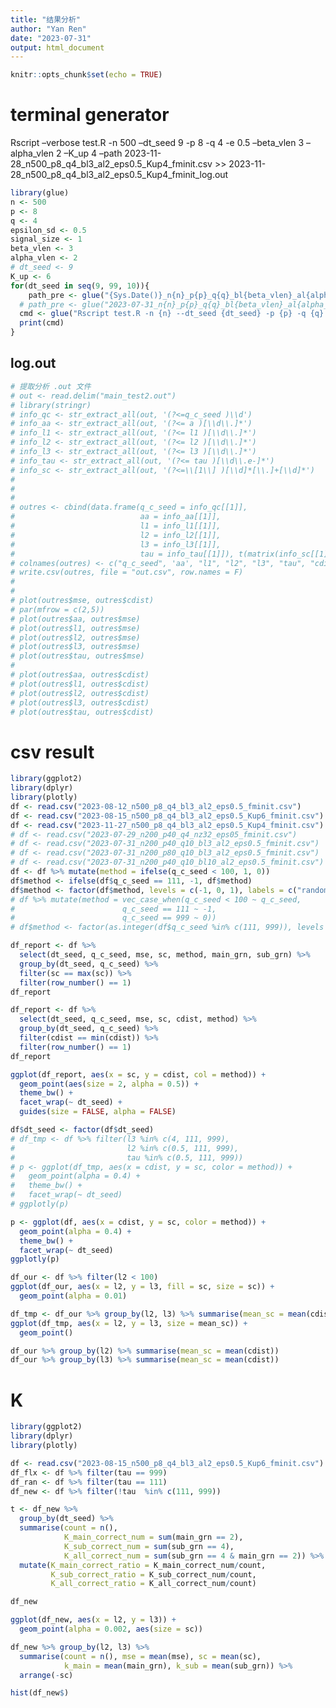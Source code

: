 ```yaml
---
title: "结果分析"
author: "Yan Ren"
date: "2023-07-31"
output: html_document
---
```


```r
knitr::opts_chunk$set(echo = TRUE)
```

# terminal generator

Rscript --verbose test.R -n 500 --dt_seed 9 -p 8 -q 4 -e 0.5 --beta_vlen 3 --alpha_vlen 2 --K_up 4 --path 2023-11-28_n500_p8_q4_bl3_al2_eps0.5_Kup4_fminit.csv >> 2023-11-28_n500_p8_q4_bl3_al2_eps0.5_Kup4_fminit_log.out

```r
library(glue)
n <- 500
p <- 8
q <- 4
epsilon_sd <- 0.5
signal_size <- 1
beta_vlen <- 3
alpha_vlen <- 2
# dt_seed <- 9
K_up <- 6
for(dt_seed in seq(9, 99, 10)){
    path_pre <- glue("{Sys.Date()}_n{n}_p{p}_q{q}_bl{beta_vlen}_al{alpha_vlen}_eps{epsilon_sd}_Kup{K_up}_fminit")
  # path_pre <- glue("2023-07-31_n{n}_p{p}_q{q}_bl{beta_vlen}_al{alpha_vlen}_eps{epsilon_sd}_fminit")
  cmd <- glue("Rscript test.R -n {n} --dt_seed {dt_seed} -p {p} -q {q} -e {epsilon_sd} --beta_vlen {beta_vlen} --alpha_vlen {alpha_vlen} --K_up {K_up} --path {path_pre}.csv >> {path_pre}_log.out")
  print(cmd)
}
```



## log.out

```r
# 提取分析 .out 文件
# out <- read.delim("main_test2.out")
# library(stringr)
# info_qc <- str_extract_all(out, '(?<=q_c_seed )\\d')
# info_aa <- str_extract_all(out, '(?<= a )[\\d\\.]*')
# info_l1 <- str_extract_all(out, '(?<= l1 )[\\d\\.]*')
# info_l2 <- str_extract_all(out, '(?<= l2 )[\\d\\.]*')
# info_l3 <- str_extract_all(out, '(?<= l3 )[\\d\\.]*')
# info_tau <- str_extract_all(out, '(?<= tau )[\\d\\.e-]*')
# info_sc <- str_extract_all(out, '(?<=\\[1\\] )[\\d]*[\\.]+[\\d]*')
# 
# 
# 
# outres <- cbind(data.frame(q_c_seed = info_qc[[1]], 
#                            aa = info_aa[[1]],
#                            l1 = info_l1[[1]],
#                            l2 = info_l2[[1]],
#                            l3 = info_l3[[1]],
#                            tau = info_tau[[1]]), t(matrix(info_sc[[1]], nrow = 2)))
# colnames(outres) <- c("q_c_seed", 'aa', "l1", "l2", "l3", "tau", "cdist", "mse")
# write.csv(outres, file = "out.csv", row.names = F)
# 
# 
# plot(outres$mse, outres$cdist)
# par(mfrow = c(2,5))
# plot(outres$aa, outres$mse)
# plot(outres$l1, outres$mse)
# plot(outres$l2, outres$mse)
# plot(outres$l3, outres$mse)
# plot(outres$tau, outres$mse)
# 
# plot(outres$aa, outres$cdist)
# plot(outres$l1, outres$cdist)
# plot(outres$l2, outres$cdist)
# plot(outres$l3, outres$cdist)
# plot(outres$tau, outres$cdist)
```



# csv result

```r
library(ggplot2)
library(dplyr)
library(plotly)
df <- read.csv("2023-08-12_n500_p8_q4_bl3_al2_eps0.5_fminit.csv")
df <- read.csv("2023-08-15_n500_p8_q4_bl3_al2_eps0.5_Kup6_fminit.csv")
df <- read.csv("2023-11-27_n500_p8_q4_bl3_al2_eps0.5_Kup4_fminit.csv")
# df <- read.csv("2023-07-29_n200_p40_q4_nz32_eps05_fminit.csv")
# df <- read.csv("2023-07-31_n200_p40_q10_bl3_al2_eps0.5_fminit.csv")
# df <- read.csv("2023-07-31_n200_p80_q10_bl3_al2_eps0.5_fminit.csv")
# df <- read.csv("2023-07-31_n200_p40_q10_bl10_al2_eps0.5_fminit.csv")
df <- df %>% mutate(method = ifelse(q_c_seed < 100, 1, 0))
df$method <- ifelse(df$q_c_seed == 111, -1, df$method)
df$method <- factor(df$method, levels = c(-1, 0, 1), labels = c("random", "flexmix", "our_method"))
# df %>% mutate(method = vec_case_when(q_c_seed < 100 ~ q_c_seed,
#                        q_c_seed == 111 ~ -1,
#                        q_c_seed == 999 ~ 0))
# df$method <- factor(as.integer(df$q_c_seed %in% c(111, 999)), levels = c(0,1), labels = c("our method", "flemix or random"))
```

```r
df_report <- df %>% 
  select(dt_seed, q_c_seed, mse, sc, method, main_grn, sub_grn) %>%
  group_by(dt_seed, q_c_seed) %>% 
  filter(sc == max(sc)) %>%
  filter(row_number() == 1)
df_report
```


```r
df_report <- df %>% 
  select(dt_seed, q_c_seed, mse, sc, cdist, method) %>%
  group_by(dt_seed, q_c_seed) %>% 
  filter(cdist == min(cdist)) %>%
  filter(row_number() == 1)
df_report
```

```r
ggplot(df_report, aes(x = sc, y = cdist, col = method)) +
  geom_point(aes(size = 2, alpha = 0.5)) +
  theme_bw() +
  facet_wrap(~ dt_seed) +
  guides(size = FALSE, alpha = FALSE)
```







```r
df$dt_seed <- factor(df$dt_seed)
# df_tmp <- df %>% filter(l3 %in% c(4, 111, 999),
#                         l2 %in% c(0.5, 111, 999),
#                         tau %in% c(0.5, 111, 999))
# p <- ggplot(df_tmp, aes(x = cdist, y = sc, color = method)) +
#   geom_point(alpha = 0.4) +
#   theme_bw() +
#   facet_wrap(~ dt_seed)
# ggplotly(p)

p <- ggplot(df, aes(x = cdist, y = sc, color = method)) +
  geom_point(alpha = 0.4) +
  theme_bw() +
  facet_wrap(~ dt_seed)
ggplotly(p)
```



```r
df_our <- df %>% filter(l2 < 100)
ggplot(df_our, aes(x = l2, y = l3, fill = sc, size = sc)) +
  geom_point(alpha = 0.01)
```



```r
df_tmp <- df_our %>% group_by(l2, l3) %>% summarise(mean_sc = mean(cdist))
ggplot(df_tmp, aes(x = l2, y = l3, size = mean_sc)) +
  geom_point()
```



```r
df_our %>% group_by(l2) %>% summarise(mean_sc = mean(cdist))
df_our %>% group_by(l3) %>% summarise(mean_sc = mean(cdist))
```

# K

```r
library(ggplot2)
library(dplyr)
library(plotly)
```


```r
df <- read.csv("2023-08-15_n500_p8_q4_bl3_al2_eps0.5_Kup6_fminit.csv")
df_flx <- df %>% filter(tau == 999)
df_ran <- df %>% filter(tau == 111)
df_new <- df %>% filter(!tau  %in% c(111, 999))
```

```r
t <- df_new %>% 
  group_by(dt_seed) %>%
  summarise(count = n(),
            K_main_correct_num = sum(main_grn == 2),
            K_sub_correct_num = sum(sub_grn == 4),
            K_all_correct_num = sum(sub_grn == 4 & main_grn == 2)) %>%
  mutate(K_main_correct_ratio = K_main_correct_num/count,
         K_sub_correct_ratio = K_sub_correct_num/count,
         K_all_correct_ratio = K_all_correct_num/count)
```

```r
df_new
```

```r
ggplot(df_new, aes(x = l2, y = l3)) +
  geom_point(alpha = 0.002, aes(size = sc))
```
```r
df_new %>% group_by(l2, l3) %>%
  summarise(count = n(), mse = mean(mse), sc = mean(sc),
            k_main = mean(main_grn), k_sub = mean(sub_grn)) %>%
  arrange(-sc)
```



```r
hist(df_new$)
```









